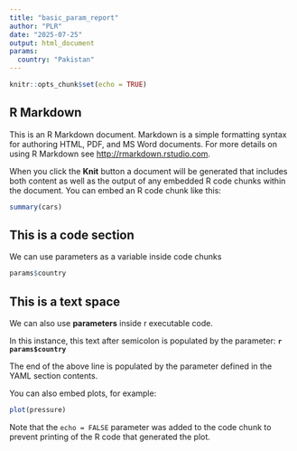 ```yaml
---
title: "basic_param_report"
author: "PLR"
date: "2025-07-25"
output: html_document
params:
  country: "Pakistan"
---
```


```r
knitr::opts_chunk$set(echo = TRUE)
```

## R Markdown

This is an R Markdown document. Markdown is a simple formatting syntax for authoring HTML, PDF, and MS Word documents. For more details on using R Markdown see <http://rmarkdown.rstudio.com>.

When you click the **Knit** button a document will be generated that includes both content as well as the output of any embedded R code chunks within the document. You can embed an R code chunk like this:

```r
summary(cars)
```

## This is a code section

We can use parameters as a variable inside code chunks

```r
params$country
```

## This is a text space 

We can also use **parameters** inside r executable code. 

In this instance, this text after semicolon is populated by the parameter: **`r params$country`**

The end of the above line is populated by the parameter defined in the YAML section contents.

You can also embed plots, for example:

```r
plot(pressure)
```

Note that the `echo = FALSE` parameter was added to the code chunk to prevent printing of the R code that generated the plot.
